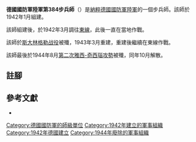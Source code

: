 {{infobox military unit
|unit_name = 德國國防軍陸軍第384步兵師
|image = 384th Infanterie Division Logo 1.svg
|image_size = 150
|dates = 1942年1月至1944年10月
|country = {{flag|Nazi Germany}}
|branch = [[納粹德國陸軍|陸軍]]
|type = [[步兵|步兵]]
|role =
|size = [[师_(军队)|師]]
|command_structure =
|garrison =
|garrison_label =
|nickname =
|motto =
|colors =
|colors_label =
|march =
|mascot =
|battles =
}}

'''德國國防軍陸軍第384步兵師'''（{{lang-de|'''384. Infanterie-Division'''}}）是[[納粹德國|納粹德國]][[德國國防軍|國防軍]][[納粹德國陸軍|陸軍]]的一個步兵師。該師於1942年1月組建{{cfn|Mitcham|y=2007}}。

該師組建後，於1942年3月調往[[苏德战争|東線]]，此後一直在當地作戰。

該師於[[斯大林格勒战役|斯大林格勒战役]]被殲，1943年3月重建，重建後繼續在東線作戰。

該師最後於1944年8月[[第二次雅西-奇西瑙攻勢|第二次雅西-奇西瑙攻勢]]被殲，同年10月解散。

== 註腳 ==
{{reflist}}

== 參考文獻 ==
* {{Cite book|last=Mitcham|first=Samuel W.|title=German Order of Battle. Volume Two: 291st-999th Infantry Divisions, Named Infantry Divisions, and Special Divisions in WWII|publisher=Stackpole Books|year=2007|isbn=9780811734165|location=|author-link=Samuel W. Mitcham|ref={{sfnRef|Mitcham|y=2007}}}}

{{mil-stub}}
{{德國國防軍陸軍的步兵師}}
[[Category:德國國防軍的師級單位|Category:德國國防軍的師級單位]]
[[Category:1942年建立的軍事組織|Category:1942年建立的軍事組織]]
[[Category:1942年德國建立|Category:1942年德國建立]]
[[Category:1944年廢除的軍事組織|Category:1944年廢除的軍事組織]]